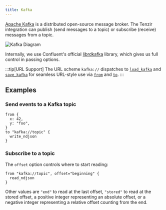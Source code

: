 ```yaml
---
title: Kafka
---
```


[Apache Kafka](https://kafka.apache.org) is a distributed open-source message
broker. The Tenzir integration can publish (send messages to a topic) or
subscribe (receive) messages from a topic.

![Kafka Diagram](kafka.svg)

Internally, we use Confluent's official
[librdkafka](https://github.com/confluentinc/librdkafka) library, which gives us
full control in passing options.

:::tip[URL Support]
The URL scheme `kafka://` dispatches to
[`load_kafka`](/references/operators/load_kafka) and
[`save_kafka`](/references/operators/save_kafka) for seamless URL-style use via
[`from`](/references/operators/from) and [`to`](/references/operators/to).
:::

## Examples

### Send events to a Kafka topic

```tql
from {
  x: 42,
  y: "foo",
}
to "kafka://topic" {
  write_ndjson
}
```

### Subscribe to a topic

The `offset` option controls where to start reading:

```tql
from "kafka://topic", offset="beginning" {
  read_ndjson
}
```

Other values are `"end"` to read at the last offset, `"stored"` to read at the
stored offset, a positive integer representing an absolute offset, or a negative
integer representing a relative offset counting from the end.
